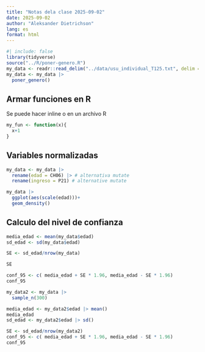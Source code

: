 ```yaml
---
title: "Notas dela clase 2025-09-02"
date: 2025-09-02
author: "Aleksander Dietrichson"
lang: es
format: html
---
```


```r
#| include: false
library(tidyverse)
source("../R/poner-genero.R")
my_data <- readr::read_delim("../data/usu_individual_T125.txt", delim = ";")
my_data <- my_data |> 
  poner_genero()
```


## Armar funciones en R

Se puede hacer inline o en un archivo R
```r
my_fun <- function(x){
  x+1
}
```




## Variables normalizadas

```r
my_data <- my_data |> 
  rename(edad = CH06) |> # alternativa mutate 
  rename(ingreso = P21) # alternative mutate

```



```r
my_data |> 
  ggplot(aes(scale(edad)))+
  geom_density()
```


## Calculo del nivel de confianza

```r
media_edad <- mean(my_data$edad)
sd_edad <- sd(my_data$edad)

SE <- sd_edad/nrow(my_data)

SE
```

```r
conf_95 <- c( media_edad + SE * 1.96, media_edad - SE * 1.96)
conf_95
```

```r
my_data2 <- my_data |> 
  sample_n(300)
```



```r
media_edad <- my_data2$edad |> mean()
media_edad
sd_edad <- my_data2$edad |> sd()
```
```r
SE <- sd_edad/nrow(my_data2)
conf_95 <- c( media_edad + SE * 1.96, media_edad - SE * 1.96)
conf_95
```

